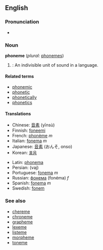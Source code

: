 ==English==
===Pronunciation===
*{{IPA|/ˈfəʊniːm/}}
<!--*fōn'ēm
*/"f@Uni:m/-->

===Noun===
'''phoneme''' (''plural:'' [[phonemes]])

#{{linguistics}}: An indivisible unit of sound in a language.

====Related terms====
*[[phonemic]]
*[[phonetic]]
*[[phonetically]]
*[[phonetics]]

====Translations====
{{top}}
*Chinese: [[音素]] (yīnsù)
*Finnish: [[foneemi]]
*French: [[phonème]] ''m''
*Italian: [[fonema]] ''m''
*Japanese: [[音素]] (おんそ, onso)
*Korean: [[표음]]
{{mid}}
*Latin: [[phonema]]
*Persian: {{FAchar|[[واج]]}} (vaj)
*Portuguese: [[fonema]] ''m''
*Russian: [[фонема]] (fonéma) ''f''
*Spanish: [[fonema]] ''m''
*Swedish: [[fonem]]
{{bottom}}

===See also===
*[[chereme]]
*[[chroneme]]
*[[grapheme]]
*[[lexeme]]
*[[listeme]]
*[[morpheme]]
*[[toneme]]